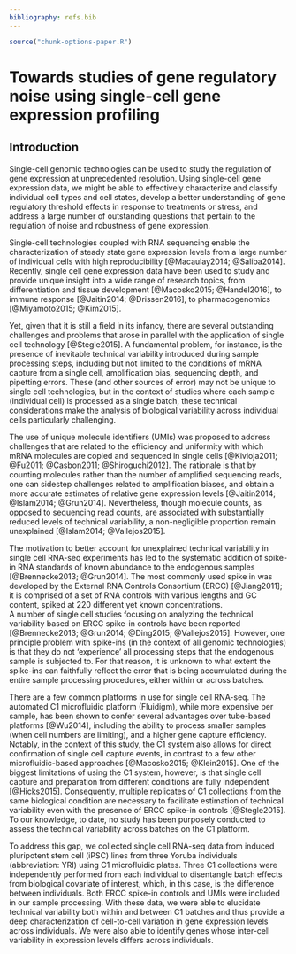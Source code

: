 ```yaml
---
bibliography: refs.bib
---
```


```r
source("chunk-options-paper.R")
```

# Towards studies of gene regulatory noise using single-cell gene expression profiling

## Introduction

Single-cell genomic technologies can be used to study the regulation of gene expression at unprecedented resolution. 
Using single-cell gene expression data, we might be able to effectively characterize and classify individual cell types and cell states, develop a better understanding of gene regulatory threshold effects in response to treatments or stress, and address a large number of outstanding questions that pertain to the regulation of noise and robustness of gene expression. 

Single-cell technologies coupled with RNA sequencing enable the characterization of steady state gene expression levels from a large number of individual cells with high reproducibility [@Macaulay2014; @Saliba2014]. 
Recently, single cell gene expression data have been used to study and provide unique insight into a wide range of research topics, from differentiation and tissue development [@Macosko2015; @Handel2016], to immune response [@Jaitin2014; @Drissen2016], to pharmacogenomics [@Miyamoto2015; @Kim2015].

Yet, given that it is still a field in its infancy, there are several outstanding challenges and problems that arose in parallel with the application of single cell technology [@Stegle2015].
A fundamental problem, for instance, is the presence of inevitable technical variability introduced during sample processing steps, including but not limited to the conditions of mRNA capture from a single cell, amplification bias, sequencing depth, and pipetting errors. 
These (and other sources of error) may not be unique to single cell technologies, but in the context of studies where each sample (individual cell) is processed as a single batch, these technical considerations make the analysis of biological variability across individual cells particularly challenging.

The use of unique molecule identifiers (UMIs) was proposed to address challenges that are related to the efficiency and uniformity with which mRNA molecules are copied and sequenced in single cells [@Kivioja2011; @Fu2011; @Casbon2011; @Shiroguchi2012]. 
The rationale is that by counting molecules rather than the number of amplified sequencing reads, one can sidestep challenges related to amplification biases, and obtain a more accurate estimates of relative gene expression levels [@Jaitin2014; @Islam2014; @Grun2014]. 
Nevertheless, though molecule counts, as opposed to sequencing read counts, are associated with substantially reduced levels of technical variability, a non-negligible proportion remain unexplained [@Islam2014; @Vallejos2015].

The motivation to better account for unexplained technical variability in single cell RNA-seq experiments has led to the systematic addition of spike-in RNA standards of known abundance to the endogenous samples [@Brennecke2013; @Grun2014]. 
The most commonly used spike in was developed by the External RNA Controls Consortium (ERCC) [@Jiang2011]; it is comprised of a set of RNA controls with various lengths and GC content, spiked at 220 different yet known concentrations.  
A number of single cell studies focusing on analyzing the technical variability based on ERCC spike-in controls have been reported
[@Brennecke2013; @Grun2014; @Ding2015; @Vallejos2015]. 
However, one principle problem with spike-ins (in the context of all genomic technologies) is that they do not ‘experience’ all processing steps that the endogenous sample is subjected to. 
For that reason, it is unknown to what extent the spike-ins can faithfully reflect the error that is being accumulated during the entire sample processing procedures, either within or across batches.

There are a few common platforms in use for single cell RNA-seq. 
The automated C1 microfluidic platform (Fluidigm), while more expensive per sample, has been shown to confer several advantages over tube-based platforms [@Wu2014], including the ability to process smaller samples (when cell numbers are limiting), and a higher gene capture efficiency. 
Notably, in the context of this study, the C1 system also allows for direct confirmation of single cell capture events, in contrast to a few other microfluidic-based approaches [@Macosko2015; @Klein2015].
One of the biggest limitations of using the C1 system, however, is that single cell capture and preparation from different conditions are fully independent [@Hicks2015].
Consequently, multiple replicates of C1 collections from the same biological condition are necessary to facilitate estimation of technical variability even with the presence of ERCC spike-in controls [@Stegle2015]. 
To our knowledge, to date, no study has been purposely conducted to assess the technical variability across batches on the C1 platform.

To address this gap, we collected single cell RNA-seq data from induced pluripotent stem cell (iPSC) lines from three Yoruba individuals (abbreviation: YRI) using C1 microfluidic plates. 
Three C1 collections were independently performed from each individual to disentangle batch effects from biological covariate of interest, which, in this case, is the difference between individuals. Both ERCC spike-in controls and UMIs were included in our sample processing. 
With these data, we were able to elucidate technical variability both within and between C1 batches and thus provide a deep characterization of cell-to-cell variation in gene expression levels across individuals. 
We were also able to identify genes whose inter-cell variability in expression levels differs across individuals.
